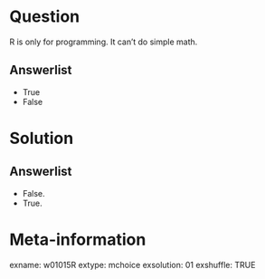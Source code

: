 Question
========
R is only for programming. It can't do simple math.

Answerlist
----------
* True
* False


Solution
========

Answerlist
----------
* False.
* True.


Meta-information
================
exname: w01015R
extype: mchoice
exsolution: 01
exshuffle: TRUE